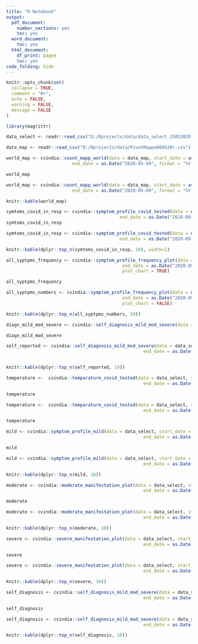 ```yaml
---
title: "R Notebook"
output:
  pdf_document:
    number_sections: yes
    toc: yes
  word_document:
    toc: yes
  html_document:
    df_print: paged
    toc: yes
code_folding: hide
---
```



```r
knitr::opts_chunk$set(
  collapse = TRUE,
  comment = "#>",
  echo = FALSE,
  warning = FALSE,
  message = FALSE
)

library(magrittr)
```



```r

data_select <- readr::read_csv("D:/Rprojects/data/data_select_15052020.csv")

data_map <- readr::read_csv("D:/Rprojects/data/PivotMappe060520r.csv")


```



```r

world_map <- cvindia::count_mapp_world(data = data_map, start_date = as.Date("2020-04-09", format = "%Y-%m-%d"), 
                         end_date = as.Date("2020-05-09", format = "%Y-%m-%d" ), plot_chart = TRUE)

world_map
```

```r

world_map <- cvindia::count_mapp_world(data = data_map, start_date = as.Date("2020-04-09", format = "%Y-%m-%d"), 
                         end_date = as.Date("2020-05-09", format = "%Y-%m-%d" ), plot_chart = FALSE)

knitr::kable(world_map)

```



```r
symtoms_covid_in_resp <- cvindia::symptom_profile_covid_tested(data = data_select, start_date = as.Date("2020-04-01", format = "%Y-%m-%d"), 
                                           end_date = as.Date("2020-09-01", format = "%Y-%m-%d"), plot_chart = TRUE)
symtoms_covid_in_resp
```


```r
symtoms_covid_in_resp <- cvindia::symptom_profile_covid_tested(data = data_select, start_date = as.Date("2020-04-01", format = "%Y-%m-%d"), 
                                           end_date = as.Date("2020-09-01", format = "%Y-%m-%d"), plot_chart = FALSE)

knitr::kable(dplyr::top_n(symtoms_covid_in_resp, 10), width=1)
```



```r
all_syptpms_frequency <- cvindia::symptom_profile_frequency_plot(data = data_select, start_date = as.Date("2020-04-09", format = "%Y-%m-%d"), 
                                            end_date = as.Date("2020-05-09", format = "%Y-%m-%d"),
                                            plot_chart = TRUE)

all_syptpms_frequency

```



```r
all_syptpms_numbers <- cvindia::symptom_profile_frequency_plot(data = data_select, start_date = as.Date("2020-04-09", format = "%Y-%m-%d"), 
                                            end_date = as.Date("2020-05-09", format = "%Y-%m-%d"),
                                            plot_chart = FALSE)

knitr::kable(dplyr::top_n(all_syptpms_numbers, 10))

```


```r
diagn_mild_mod_severe <- cvindia::self_diagnosis_mild_mod_severe(data = data_select, start_date = as.Date("2020-04-09"), end_date = as.Date("2020-05-09"), plot_chart = TRUE, title = "Self Report")

diagn_mild_mod_severe
```


```r
self_reported <- cvindia::self_diagnosis_mild_mod_severe(data = data_select, start_date = as.Date("2020-04-09"), 
                                                    end_date = as.Date("2020-05-09"), plot_chart = FALSE, title = "Test")


knitr::kable(dplyr::top_n(self_reported, 10))

```

```r
temperature <-  cvindia::temparature_covid_tested(data = data_select, start_date = as.Date("2020-04-09"), 
                                                    end_date = as.Date("2020-05-09"), plot_chart = TRUE)

temperature
```



```r
temperature <-  cvindia::temparature_covid_tested(data = data_select, start_date = as.Date("2020-04-09"), 
                                                    end_date = as.Date("2020-05-09"), plot_chart = FALSE)

temperature

```


```r
mild <- cvindia::symptom_profile_mild(data = data_select, start_date = as.Date("2020-04-09"), 
                                                    end_date = as.Date("2020-05-09"), plot_chart = TRUE)

mild
```



```r
mild <- cvindia::symptom_profile_mild(data = data_select, start_date = as.Date("2020-04-09"), 
                                                    end_date = as.Date("2020-05-09"), plot_chart = FALSE)

knitr::kable(dplyr::top_n(mild, 10))
```



```r
moderate <- cvindia::moderate_manifestation_plot(data = data_select, start_date = as.Date("2020-04-09"), 
                                                    end_date = as.Date("2020-05-09"), plot_chart = TRUE)

moderate
```



```r
moderate <- cvindia::moderate_manifestation_plot(data = data_select, start_date = as.Date("2020-04-09"), 
                                                    end_date = as.Date("2020-05-09"), plot_chart = FALSE)

knitr::kable(dplyr::top_n(moderate, 10))
```


```r
severe <- cvindia::severe_manifestation_plot(data = data_select, start_date = as.Date("2020-04-09"), 
                                                    end_date = as.Date("2020-05-09"), plot_chart = TRUE)

severe
```


```r
severe <- cvindia::severe_manifestation_plot(data = data_select, start_date = as.Date("2020-04-09"), 
                                                    end_date = as.Date("2020-05-09"), plot_chart = FALSE)

knitr::kable(dplyr::top_n(severe, 10))
```



```r
self_diagnosis <- cvindia::self_diagnosis_mild_mod_severe(data = data_select, start_date = as.Date("2020-04-09"), 
                                                    end_date = as.Date("2020-05-09"), plot_chart = TRUE)

self_diagnosis
```



```r
self_diagnosis <- cvindia::self_diagnosis_mild_mod_severe(data = data_select, start_date = as.Date("2020-04-09"), 
                                                    end_date = as.Date("2020-05-09"), plot_chart = FALSE)

knitr::kable(dplyr::top_n(self_diagnosis, 10))
```


